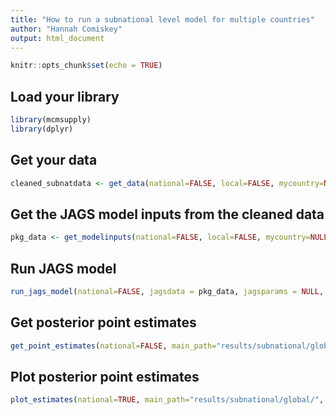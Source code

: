 ```yaml
---
title: "How to run a subnational level model for multiple countries"
author: "Hannah Comiskey"
output: html_document
---
```


```r
knitr::opts_chunk$set(echo = TRUE)
```

## Load your library

```r
library(mcmsupply)
library(dplyr)
```

## Get your data

```r
cleaned_subnatdata <- get_data(national=FALSE, local=FALSE, mycountry=NULL, fp2030=TRUE)
```

## Get the JAGS model inputs from the cleaned data


```r
pkg_data <- get_modelinputs(national=FALSE, local=FALSE, mycountry=NULL, startyear=1990, endyear=2025.5, nsegments=12, raw_data = cleaned_subnatdata)
```

## Run JAGS model

```r
run_jags_model(national=FALSE, jagsdata = pkg_data, jagsparams = NULL, local=FALSE, main_path = "results/subnational/global/", n_iter = 80000, n_burnin = 10000, n_thin = 35, mycountry=NULL)

```

## Get posterior point estimates

```r
get_point_estimates(national=FALSE, main_path="results/subnational/global/", pkg_data, local=FALSE, mycountry=NULL)
```


## Plot posterior point estimates

```r
plot_estimates(national=TRUE, main_path="results/subnational/global/", vis_path="visualisation/subnational/global/", pkg_data, local=FALSE, mycountry=NULL) 
```

